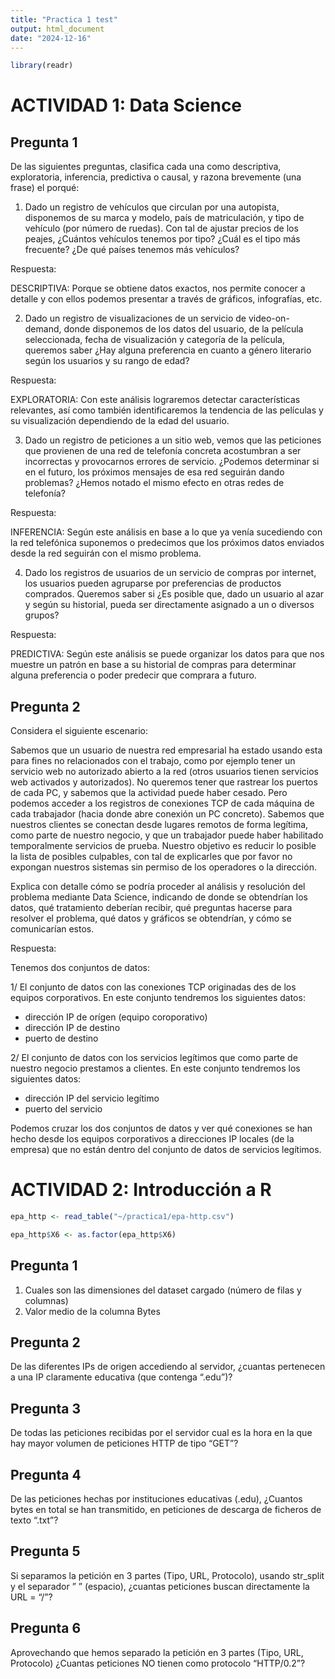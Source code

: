 ```yaml
---
title: "Practica 1 test"
output: html_document
date: "2024-12-16"
---
```



```r
library(readr)
```

# ACTIVIDAD 1: Data Science

## Pregunta 1

De las siguientes preguntas, clasifica cada una como descriptiva, exploratoria, inferencia, predictiva o causal, y razona brevemente (una frase) el porqué:

1.  Dado un registro de vehículos que circulan por una autopista, disponemos de su marca y modelo, país de matriculación, y tipo de vehículo (por número de ruedas). Con tal de ajustar precios de los peajes, ¿Cuántos vehículos tenemos por tipo? ¿Cuál es el tipo más frecuente? ¿De qué países tenemos más vehículos?

Respuesta:

DESCRIPTIVA: Porque se obtiene datos exactos, nos permite conocer a detalle y con ellos podemos presentar a través de gráficos, infografías, etc.

2.  Dado un registro de visualizaciones de un servicio de video-on-demand, donde disponemos de los datos del usuario, de la película seleccionada, fecha de visualización y categoría de la película, queremos saber ¿Hay alguna preferencia en cuanto a género literario según los usuarios y su rango de edad?

Respuesta:

EXPLORATORIA: Con este análisis lograremos detectar características relevantes, así como también identificaremos la tendencia de las películas y su visualización dependiendo de la edad del usuario.

3.  Dado un registro de peticiones a un sitio web, vemos que las peticiones que provienen de una red de telefonía concreta acostumbran a ser incorrectas y provocarnos errores de servicio. ¿Podemos determinar si en el futuro, los próximos mensajes de esa red seguirán dando problemas? ¿Hemos notado el mismo efecto en otras redes de telefonía?

Respuesta:

INFERENCIA: Según este análisis en base a lo que ya venía sucediendo con la red telefónica suponemos o predecimos que los próximos datos enviados desde la red seguirán con el mismo problema.

4.  Dado los registros de usuarios de un servicio de compras por internet, los usuarios pueden agruparse por preferencias de productos comprados. Queremos saber si ¿Es posible que, dado un usuario al azar y según su historial, pueda ser directamente asignado a un o diversos grupos?

Respuesta:

PREDICTIVA: Según este análisis se puede organizar los datos para que nos muestre un patrón en base a su historial de compras para determinar alguna preferencia o poder predecir que comprara a futuro.

## Pregunta 2

Considera el siguiente escenario:

Sabemos que un usuario de nuestra red empresarial ha estado usando esta para fines no relacionados con el trabajo, como por ejemplo tener un servicio web no autorizado abierto a la red (otros usuarios tienen servicios web activados y autorizados). No queremos tener que rastrear los puertos de cada PC, y sabemos que la actividad puede haber cesado. Pero podemos acceder a los registros de conexiones TCP de cada máquina de cada trabajador (hacia donde abre conexión un PC concreto). Sabemos que nuestros clientes se conectan desde lugares remotos de forma legítima, como parte de nuestro negocio, y que un trabajador puede haber habilitado temporalmente servicios de prueba. Nuestro objetivo es reducir lo posible la lista de posibles culpables, con tal de explicarles que por favor no expongan nuestros sistemas sin permiso de los operadores o la dirección.

Explica con detalle cómo se podría proceder al análisis y resolución del problema mediante Data Science, indicando de donde se obtendrían los datos, qué tratamiento deberían recibir, qué preguntas hacerse para resolver el problema, qué datos y gráficos se obtendrían, y cómo se comunicarían estos.

Respuesta:

Tenemos dos conjuntos de datos:

1/ El conjunto de datos con las conexiones TCP originadas des de los equipos corporativos. En este conjunto tendremos los siguientes datos:

-   dirección IP de orígen (equipo coroporativo)
-   dirección IP de destino
-   puerto de destino

2/ El conjunto de datos con los servicios legítimos que como parte de nuestro negocio prestamos a clientes. En este conjunto tendremos los siguientes datos:

-   dirección IP del servicio legítimo
-   puerto del servicio

Podemos cruzar los dos conjuntos de datos y ver qué conexiones se han hecho desde los equipos corporativos a direcciones IP locales (de la empresa) que no están dentro del conjunto de datos de servicios legítimos.

# ACTIVIDAD 2: Introducción a R
```r
epa_http <- read_table("~/practica1/epa-http.csv")
```


```r
epa_http$X6 <- as.factor(epa_http$X6)
```

## Pregunta 1

1.  Cuales son las dimensiones del dataset cargado (número de filas y columnas)
2.  Valor medio de la columna Bytes

## Pregunta 2

De las diferentes IPs de origen accediendo al servidor, ¿cuantas pertenecen a una IP claramente educativa (que contenga ".edu")?

## Pregunta 3

De todas las peticiones recibidas por el servidor cual es la hora en la que hay mayor volumen de peticiones HTTP de tipo "GET"?

## Pregunta 4

De las peticiones hechas por instituciones educativas (.edu), ¿Cuantos bytes en total se han transmitido, en peticiones de descarga de ficheros de texto ".txt"?

## Pregunta 5

Si separamos la petición en 3 partes (Tipo, URL, Protocolo), usando str_split y el separador " " (espacio), ¿cuantas peticiones buscan directamente la URL = "/"?

## Pregunta 6

Aprovechando que hemos separado la petición en 3 partes (Tipo, URL, Protocolo) ¿Cuantas peticiones NO tienen como protocolo "HTTP/0.2"?
